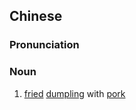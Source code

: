 {{also|咸水角}}
==Chinese==
{{zh-forms|s=咸水角}}
{{wikipedia|lang=zh}}
{{wikipedia|lang=yue}}

===Pronunciation===
{{zh-pron
|m=xiánshuǐjiǎo
|c=haam4 seoi2 gok3,haam4 seoi2 gok3-2
|cat=n
}}

===Noun===
{{zh-noun}}

# [[fried]] [[dumpling]] with [[pork]] {{gloss|a common [[dim sum]] dish}}

{{zh-cat|Foods}}